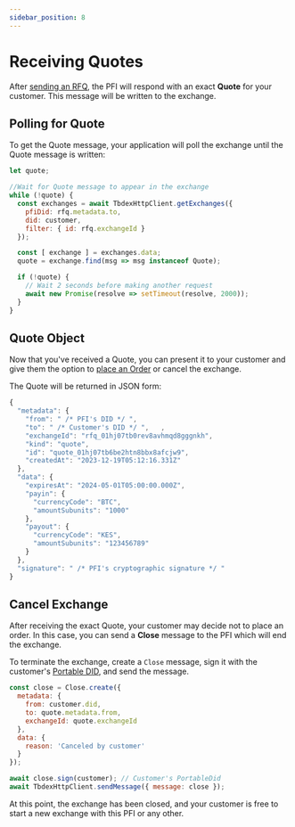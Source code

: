 ```yaml
---
sidebar_position: 8
---
```


# Receiving Quotes

After [sending an RFQ](/docs/tbdex/wallet/send-rfq#send-rfq-to-pfi), the PFI will respond with an exact **Quote** for your customer. 
This message will be written to the exchange.

## Polling for Quote

To get the Quote message, your application will poll the exchange until the Quote message is written:

```js
let quote;

//Wait for Quote message to appear in the exchange
while (!quote) {
  const exchanges = await TbdexHttpClient.getExchanges({
    pfiDid: rfq.metadata.to,
    did: customer,
    filter: { id: rfq.exchangeId }
  });

  const [ exchange ] = exchanges.data;
  quote = exchange.find(msg => msg instanceof Quote);

  if (!quote) {
    // Wait 2 seconds before making another request
    await new Promise(resolve => setTimeout(resolve, 2000));
  }
}
```

## Quote Object

Now that you've received a Quote, you can present it to your customer and give them the option to [place an Order](/docs/tbdex/wallet/place-order/) or cancel the exchange.

The Quote will be returned in JSON form:

```js
{
  "metadata": {
    "from": " /* PFI's DID */ ",    
    "to": " /* Customer's DID */ ",   ,
    "exchangeId": "rfq_01hj07tb0rev8avhmqd8gggnkh",
    "kind": "quote",
    "id": "quote_01hj07tb6be2htn8bbx8afcjw9",
    "createdAt": "2023-12-19T05:12:16.331Z"
  },
  "data": {
    "expiresAt": "2024-05-01T05:00:00.000Z",
    "payin": {
      "currencyCode": "BTC",
      "amountSubunits": "1000"
    },
    "payout": {
      "currencyCode": "KES",
      "amountSubunits": "123456789"
    }
  },
  "signature": " /* PFI's cryptographic signature */ "
}
```


## Cancel Exchange

After receiving the exact Quote, your customer may decide not to place an order. 
In this case, you can send a **Close** message to the PFI which will end the exchange.

To terminate the exchange, create a `Close` message, sign it with the customer's [Portable DID](/docs/web5/build/decentralized-identifiers/how-to-create-did#portable-did), and send the message.

```js
const close = Close.create({
  metadata: {
    from: customer.did,
    to: quote.metadata.from,
    exchangeId: quote.exchangeId
  },
  data: {
    reason: 'Canceled by customer'
  }
});

await close.sign(customer); // Customer's PortableDid
await TbdexHttpClient.sendMessage({ message: close });
```

At this point, the exchange has been closed, and your customer is free to start a new exchange with this PFI or any other.



